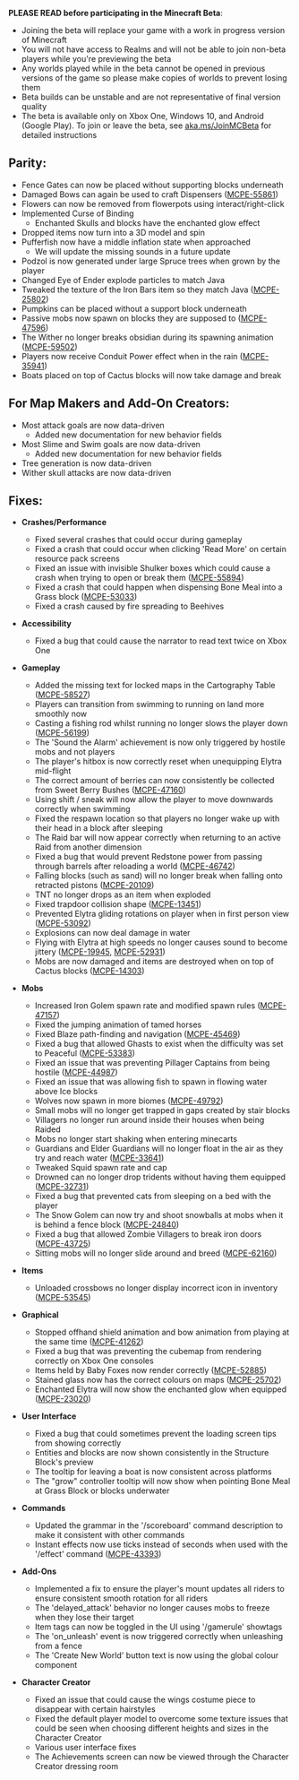 **PLEASE READ before participating in the Minecraft Beta**:

-   Joining the beta will replace your game with a work in progress version of Minecraft
-   You will not have access to Realms and will not be able to join non-beta players while you're previewing the beta
-   Any worlds played while in the beta cannot be opened in previous versions of the game so please make copies of worlds to prevent losing them
-   Beta builds can be unstable and are not representative of final version quality
-   The beta is available only on Xbox One, Windows 10, and Android (Google Play). To join or leave the beta, see [aka.ms/JoinMCBeta](https://aka.ms/JoinMCBeta) for detailed instructions 

## **Parity:**

-   Fence Gates can now be placed without supporting blocks underneath
-   Damaged Bows can again be used to craft Dispensers ([MCPE-55861](https://bugs.mojang.com/browse/MCPE-55861))
-   Flowers can now be removed from flowerpots using interact/right-click
-   Implemented Curse of Binding
    -   Enchanted Skulls and blocks have the enchanted glow effect
-   Dropped items now turn into a 3D model and spin
-   Pufferfish now have a middle inflation state when approached
    -   We will update the missing sounds in a future update
-   Podzol is now generated under large Spruce trees when grown by the player
-   Changed Eye of Ender explode particles to match Java
-   Tweaked the texture of the Iron Bars item so they match Java ([MCPE-25802](https://bugs.mojang.com/browse/MCPE-25802))
-   Pumpkins can be placed without a support block underneath
-   Passive mobs now spawn on blocks they are supposed to ([MCPE-47596](https://bugs.mojang.com/browse/MCPE-47596))
-   The Wither no longer breaks obsidian during its spawning animation ([MCPE-59502](https://bugs.mojang.com/browse/MCPE-59502))
-   Players now receive Conduit Power effect when in the rain ([MCPE-35941](https://bugs.mojang.com/browse/MCPE-35941))
-   Boats placed on top of Cactus blocks will now take damage and break 

## **For Map Makers and Add-On Creators:**

-   Most attack goals are now data-driven
    -   Added new documentation for new behavior fields
-   Most Slime and Swim goals are now data-driven
    -   Added new documentation for new behavior fields
-   Tree generation is now data-driven
-   Wither skull attacks are now data-driven 

## **Fixes:**

-   **Crashes/Performance**
    -   Fixed several crashes that could occur during gameplay
    -   Fixed a crash that could occur when clicking 'Read More' on certain resource pack screens 
    -   Fixed an issue with invisible Shulker boxes which could cause a crash when trying to open or break them ([MCPE-55894](https://bugs.mojang.com/browse/MCPE-55894))
    -   Fixed a crash that could happen when dispensing Bone Meal into a Grass block ([MCPE-53033](https://bugs.mojang.com/browse/MCPE-53033))
    -   Fixed a crash caused by fire spreading to Beehives 

-   **Accessibility**
    -   Fixed a bug that could cause the narrator to read text twice on Xbox One 

-   **Gameplay**
    -   Added the missing text for locked maps in the Cartography Table ([MCPE-58527](https://bugs.mojang.com/browse/MCPE-58527))
    -   Players can transition from swimming to running on land more smoothly now
    -   Casting a fishing rod whilst running no longer slows the player down ([MCPE-56199](https://bugs.mojang.com/browse/MCPE-56199))
    -   The 'Sound the Alarm' achievement is now only triggered by hostile mobs and not players
    -   The player's hitbox is now correctly reset when unequipping Elytra mid-flight
    -   The correct amount of berries can now consistently be collected from Sweet Berry Bushes ([MCPE-47160](https://bugs.mojang.com/browse/MCPE-47160))
    -   Using shift / sneak will now allow the player to move downwards correctly when swimming
    -   Fixed the respawn location so that players no longer wake up with their head in a block after sleeping
    -   The Raid bar will now appear correctly when returning to an active Raid from another dimension
    -   Fixed a bug that would prevent Redstone power from passing through barrels after reloading a world ([MCPE-46742](https://bugs.mojang.com/browse/MCPE-46742))
    -   Falling blocks (such as sand) will no longer break when falling onto retracted pistons ([MCPE-20109](https://bugs.mojang.com/browse/MCPE-20109))
    -   TNT no longer drops as an item when exploded
    -   Fixed trapdoor collision shape ([MCPE-13451](https://bugs.mojang.com/browse/MCPE-13451))
    -   Prevented Elytra gliding rotations on player when in first person view ([MCPE-53092](https://bugs.mojang.com/browse/MCPE-53092))
    -   Explosions can now deal damage in water
    -   Flying with Elytra at high speeds no longer causes sound to become jittery ([MCPE-19945](https://bugs.mojang.com/browse/MCPE-19945), [MCPE-52931](https://bugs.mojang.com/browse/MCPE-52931))
    -   Mobs are now damaged and items are destroyed when on top of Cactus blocks ([MCPE-14303](https://bugs.mojang.com/browse/MCPE-14303)) 

-   **Mobs**
    -   Increased Iron Golem spawn rate and modified spawn rules ([MCPE-47157](https://bugs.mojang.com/browse/MCPE-47157))
    -   Fixed the jumping animation of tamed horses
    -   Fixed Blaze path-finding and navigation ([MCPE-45469](https://bugs.mojang.com/browse/MCPE-45469))
    -   Fixed a bug that allowed Ghasts to exist when the difficulty was set to Peaceful ([MCPE-53383](https://bugs.mojang.com/browse/MCPE-53383))
    -   Fixed an issue that was preventing Pillager Captains from being hostile ([MCPE-44987](https://bugs.mojang.com/browse/MCPE-44987))
    -   Fixed an issue that was allowing fish to spawn in flowing water above Ice blocks
    -   Wolves now spawn in more biomes ([MCPE-49792](https://bugs.mojang.com/browse/MCPE-49792))
    -   Small mobs will no longer get trapped in gaps created by stair blocks
    -   Villagers no longer run around inside their houses when being Raided
    -   Mobs no longer start shaking when entering minecarts
    -   Guardians and Elder Guardians will no longer float in the air as they try and reach water ([MCPE-33641](https://bugs.mojang.com/browse/MCPE-33641))
    -   Tweaked Squid spawn rate and cap
    -   Drowned can no longer drop tridents without having them equipped ([MCPE-32731](https://bugs.mojang.com/browse/MCPE-32731))
    -   Fixed a bug that prevented cats from sleeping on a bed with the player
    -   The Snow Golem can now try and shoot snowballs at mobs when it is behind a fence block ([MCPE-24840](https://bugs.mojang.com/browse/MCPE-24840))
    -   Fixed a bug that allowed Zombie Villagers to break iron doors ([MCPE-43725](https://bugs.mojang.com/browse/MCPE-43725))
    -   Sitting mobs will no longer slide around and breed ([MCPE-62160](https://bugs.mojang.com/browse/MCPE-62160)) 

-   **Items**
    -   Unloaded crossbows no longer display incorrect icon in inventory ([MCPE-53545](https://bugs.mojang.com/browse/MCPE-53545))

-   **Graphical**
    -   Stopped offhand shield animation and bow animation from playing at the same time ([MCPE-41262](https://bugs.mojang.com/browse/MCPE-41262))
    -   Fixed a bug that was preventing the cubemap from rendering correctly on Xbox One consoles 
    -   Items held by Baby Foxes now render correctly ([MCPE-52885](https://bugs.mojang.com/browse/MCPE-52885))
    -   Stained glass now has the correct colours on maps ([MCPE-25702](https://bugs.mojang.com/browse/MCPE-25702))
    -   Enchanted Elytra will now show the enchanted glow when equipped ([MCPE-23020](https://bugs.mojang.com/browse/MCPE-23020)) 

-   **User Interface**
    -   Fixed a bug that could sometimes prevent the loading screen tips from showing correctly
    -   Entities and blocks are now shown consistently in the Structure Block's preview
    -   The tooltip for leaving a boat is now consistent across platforms
    -   The "grow" controller tooltip will now show when pointing Bone Meal at Grass Block or blocks underwater 

-   **Commands**
    -   Updated the grammar in the '/scoreboard' command description to make it consistent with other commands
    -   Instant effects now use ticks instead of seconds when used with the '/effect' command ([MCPE-43393](https://bugs.mojang.com/browse/MCPE-43393)) 

-   **Add-Ons**
    -   Implemented a fix to ensure the player's mount updates all riders to ensure consistent smooth rotation for all riders
    -   The 'delayed\_attack' behavior no longer causes mobs to freeze when they lose their target
    -   Item tags can now be toggled in the UI using '/gamerule' showtags
    -   The 'on\_unleash' event is now triggered correctly when unleashing from a fence
    -   The 'Create New World' button text is now using the global colour component  

-   **Character Creator**
    -   Fixed an issue that could cause the wings costume piece to disappear with certain hairstyles
    -   Fixed the default player model to overcome some texture issues that could be seen when choosing different heights and sizes in the Character Creator
    -   Various user interface fixes
    -   The Achievements screen can now be viewed through the Character Creator dressing room